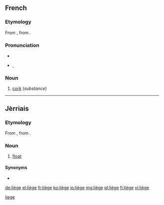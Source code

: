 {{also|Liège|liege}}
==French==

===Etymology===
From {{etyl|VL.|fr}} {{recons|levius|lang=VL.}}, from {{etyl|la|fr}} {{term|levis||light, unimportant}}.

===Pronunciation===
* {{audio|Fr-liège.ogg|audio}}
* {{IPA|/ljɛʒ/|lang=fr}}, {{X-SAMPA|/ljEZ/}}

===Noun===
{{fr-noun|m|sort=liege}}

# [[cork]] (''substance'')

----

==Jèrriais==

===Etymology===
From {{etyl|VL.|roa-jer|sort=liege}} {{recons|levius|lang=VL.}}, from {{etyl|la|roa-jer|sort=liege}} {{term|levis||light, unimportant|lang=la}}.

===Noun===
{{roa-jer-noun|m|sort=liege}}

# {{qualifier|fishing}} [[float]]

====Synonyms====
* {{l|roa-jer|fliotte}}

[[Category:roa-jer:Fishing|liege]]

[[de:liège]]
[[el:liège]]
[[fr:liège]]
[[ko:liège]]
[[io:liège]]
[[mg:liège]]
[[pl:liège]]
[[fi:liège]]
[[vi:liège]]